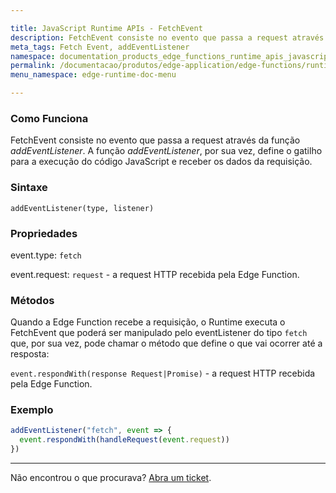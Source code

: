 ```yaml
---

title: JavaScript Runtime APIs - FetchEvent
description: FetchEvent consiste no evento que passa a request através da função addEventListener.
meta_tags: Fetch Event, addEventListener
namespace: documentation_products_edge_functions_runtime_apis_javascript_fetch_event
permalink: /documentacao/produtos/edge-application/edge-functions/runtime-apis/javascript/fetch-event/
menu_namespace: edge-runtime-doc-menu

---
```


### Como Funciona

FetchEvent consiste no evento que passa a request através da função *addEventListener*. A função *addEventListener*, por sua vez, define o gatilho para a execução do código JavaScript e receber os dados da requisição.

### Sintaxe

`addEventListener(type, listener)`

### Propriedades

event.type: `fetch`

event.request: `request`  - a request HTTP recebida pela Edge Function.

### Métodos

Quando a Edge Function recebe a requisição, o Runtime executa o FetchEvent que poderá ser manipulado pelo eventListener do tipo `fetch` que, por sua vez, pode chamar o método que define o que vai ocorrer até a resposta:

`event.respondWith(response Request|Promise)` - a request HTTP recebida pela Edge Function.

### Exemplo

```js
addEventListener("fetch", event => {
  event.respondWith(handleRequest(event.request))
})
```

---

Não encontrou o que procurava? [Abra um ticket](https://tickets.azion.com/pt-BR/support/login/).
